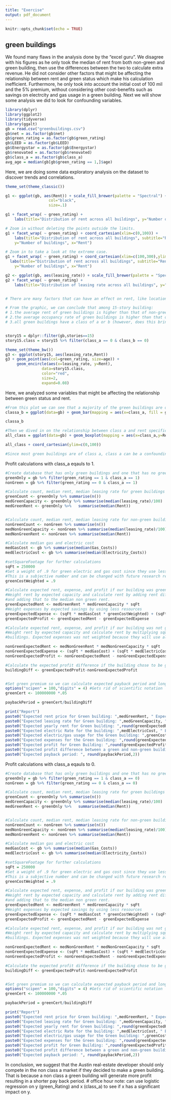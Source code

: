 ---
title: "Exercise"
output: pdf_document
---

```{r setup, include=FALSE}
knitr::opts_chunk$set(echo = TRUE)
```

## green buildings
We found many flaws in the analysis done by the "excel guru". We disagree with his figures as he only took the median of rent from both non-green and green building, then use the differences between the two to calculate extra revenue. He did not consider other factors that might be affecting the relationship between rent and green status which make his calculation inefficient. Furthermore, he only took into account the initial cost of 100 mil and the 5% premium, without considering other cost-benefits such as savings on electrcity and gas usage in a green building. Next we will show some analysis we did to look for confounding variables.

```{r}
library(dplyr)
library(ggplot2)
library(tidyverse)
library(ggalt)
gb = read.csv("greenbuildings.csv")
gb$net = as.factor(gb$net)
gb$green_rating = as.factor(gb$green_rating)
gb$LEED = as.factor(gb$LEED)
gb$Energystar = as.factor(gb$Energystar)
gb$renovated = as.factor(gb$renovated)
gb$class_a = as.factor(gb$class_a)
avg_age = median(gb[gb$green_rating == 1,]$age)
```

Here, we are doing some data exploratory analysis on the dataset to discover trends and correlations.
```{r}
theme_set(theme_classic())

g1 <- ggplot(gb, aes(Rent)) + scale_fill_brewer(palette = "Spectral") +                geom_histogram(aes(fill=stories),binwidth = 2, 
                   col="black", 
                   size=.1)

g1 + facet_wrap( ~ green_rating) + 
    labs(title="Distribution of rent across all buildings", y="Number of buildings", x="Rent")

# Zoom in without deleting the points outside the limits.
g1 + facet_wrap( ~ green_rating) + coord_cartesian(xlim=c(0,100)) +
    labs(title="Distribution of rent across all buildings", subtitle="Rent below $100",
    y="Number of buildings", x="Rent")

# Zoom in to take a look at the extreme case.
g1 + facet_wrap( ~ green_rating) + coord_cartesian(xlim=c(100,300),ylim=c(0,25)) +
  labs(title="Distribution of rent across all buildings", subtitle="Rent above $100",
    y="Number of buildings", x="Rent")

g2 <- ggplot(gb, aes(leasing_rate)) + scale_fill_brewer(palette = "Spectral") +                geom_density(aes(fill=factor(green_rating)), alpha=0.8)
g2 + facet_wrap( ~ green_rating) + 
    labs(title="Distribution of leasing rate across all buildings", y="Density", x="Leasing Rate")


# There are many factors that can have an effect on rent, like location, building quality, appliances and Other amenities, tenant/use mix, etc. Now we know that the target project is a new 15-story mixed-use building on East Cesar Chavez, just across I-35 from downtown. Since we have story information in the dataset, let's focus on the situation of 15-story buildings.

# From the graphic, we can conclude that among 15-story building:
# 1.the average rent of green buildings is higher than that of non-green buildings;
# 2.the average occupancy rate of green buildings is higher than that of non-green buildings;
# 3.all green buildings have a class of a or b (however, does this bring extra cost)?


story15 = dplyr::filter(gb,stories==15)
story15.class = story15 %>% filter(class_a == 0 & class_b == 0)

theme_set(theme_bw())
g3 <- ggplot(story15, aes(leasing_rate,Rent))
g3 + geom_point(aes(col=green_rating, size=age)) + 
     geom_encircle(aes(x=leasing_rate, y=Rent), 
                data=story15.class, 
                color="red", 
                size=2, 
                expand=0.08)
```

Here, we analyzed some variables that might be affecting the relationship between green status and rent.
```{r}
#From this plot we can see that a majority of the green buildings are of class a
classa_b = ggplot(data=gb) + geom_bar(mapping = aes(x=class_a, fill = green_rating),stat="count",position = "dodge")

classa_b

#Then we dived in on the relationship between class a and rent specifically and saw that class a building generally have a higher rent
all_class = ggplot(data=gb) + geom_boxplot(mapping = aes(x=class_a,y=Rent,color = green_rating))

all_class + coord_cartesian(ylim=c(0,100))

#Since most green buildings are of class a, class a can be a confounding variable that is also a part of the reason why rent increases in respect to green status. To adjust that, we can hold the class variable constant across buildings, and compute median rent from those buildings. 

```

Profit calculations with class_a eqauls to 1.
```{r}
#Create database that has only green buildings and one that has no green buildings
greenOnly = gb %>% filter(green_rating == 1 & class_a == 1)
nonGreen = gb %>% filter(green_rating == 0 & class_a == 1)

#Calculate count, median rent, median leasing rate for green buildings
greenCount <- greenOnly %>% summarise(n())
medGreenCapacity <- greenOnly %>% summarise(median(leasing_rate)/100)
medGreenRent <- greenOnly %>%   summarise(median(Rent))


#Calculate count, median rent, median leasing rate for non-green buildings
nonGreenCount <- nonGreen %>% summarise(n())
medNonGreenCapacity <- nonGreen %>% summarise(median(leasing_rate)/100)
medNonGreenRent <- nonGreen %>% summarise(median(Rent))

#Calculate median gas and electric cost 
medGasCost <- gb %>% summarise(median(Gas_Costs))
medElectricCost <- gb %>% summarise(median(Electricity_Costs))

#setSquareFootage for further calculations
sqFt = 250000
#Set a weight of .9 for green electric and gas cost since they use less than non-green buildings. 
#This is a subjective number and can be changed with future research regarding how much will actually be saved
greenCostWeighted = .9

#Calculate expected rent, expense, and profit if our building was green
#Weight rent by expected capacity and calculate rent by adding rent diff b/w green/non green buildings
#and adding that to the median non green rent. 
greenExpectedRent <- medGreenRent * medGreenCapacity * sqFt
#Weight expenses by expected savings by using less resources
greenExpectedExpense <- (sqFt * medGasCost * greenCostWeighted) + (sqFt * medElectricCost * greenCostWeighted)
greenExpectedProfit <- greenExpectedRent - greenExpectedExpense

#Calculate expected rent, expense, and profit if our building was not green. 
#Weight rent by expected capacity and calculate rent by multiplying square feet by median rent of non green
#buildings. Expected expenses was not weighted because they will use all resources.

nonGreenExpectedRent <- medNonGreenRent * medNonGreenCapacity * sqFt
nonGreenExpectedExpense <- (sqFt * medGasCost) + (sqFt * medElectricCost)
nonGreenExpectedProfit <- nonGreenExpectedRent - nonGreenExpectedExpense

#Calculate the expected profit difference if the building chose to be green
buildingDiff <- greenExpectedProfit-nonGreenExpectedProfit


#Set green premium so we can calculate expected payback period and long-haul profits
options("scipen" = 100,"digits" = 4) #Gets rid of scientific notation
greenCert <- 100000000 *.05

paybackPeriod = greenCert/buildingDiff

print("Report")
paste0("Expected rent price for Green building: ",medGreenRent, " Expected rent price for Non-Green building:",medNonGreenRent )
paste0("Expected leasing rate for Green building: ",medGreenCapacity, " Expected rent price for Non-Green building:",medNonGreenCapacity )
paste0("Expected yearly rent for Green building: ",round(greenExpectedRent,2), " Expected yearly rent for Non-Green building:", round(nonGreenExpectedRent,2))
paste0("Expected electric Rate for the building: ",medElectricCost, " Expected gas Rate for the building: ",medGasCost )
paste0("Expected electric/gas usage for the Green building: ",greenCostWeighted, " Expected electric/gas usage for the Non-Green Building: 1" )
paste0("Expected expenses for the Green building: ",round(greenExpectedExpense,2), " Expected expenses for the Non-Green building: ",round(nonGreenExpectedExpense,2 ))
paste0("Expected profit for Green Building: ",round(greenExpectedProfit,2), " Expected profit for Non-Green Building: ",round(nonGreenExpectedProfit,2) )
paste0("Expected profit difference between a green and non-green building: ", round(buildingDiff,2))
paste0("Expected payback period: ", round(paybackPeriod,2))

```

Profit calculations with class_a eqauls to 0.
```{r}
#Create database that has only green buildings and one that has no green buildings
greenOnly = gb %>% filter(green_rating == 1 & class_a == 0)
nonGreen = gb %>% filter(green_rating == 0 & class_a == 0)

#Calculate count, median rent, median leasing rate for green buildings
greenCount <- greenOnly %>% summarise(n())
medGreenCapacity <- greenOnly %>% summarise(median(leasing_rate)/100)
medGreenRent <- greenOnly %>%   summarise(median(Rent))


#Calculate count, median rent, median leasing rate for non-green buildings
nonGreenCount <- nonGreen %>% summarise(n())
medNonGreenCapacity <- nonGreen %>% summarise(median(leasing_rate)/100)
medNonGreenRent <- nonGreen %>% summarise(median(Rent))

#Calculate median gas and electric cost 
medGasCost <- gb %>% summarise(median(Gas_Costs))
medElectricCost <- gb %>% summarise(median(Electricity_Costs))

#setSquareFootage for further calculations
sqFt = 250000
#Set a weight of .9 for green electric and gas cost since they use less than non-green buildings. 
#This is a subjective number and can be changed with future research regarding how much will actually be saved
greenCostWeighted = .9

#Calculate expected rent, expense, and profit if our building was green
#Weight rent by expected capacity and calculate rent by adding rent diff b/w green/non green buildings
#and adding that to the median non green rent. 
greenExpectedRent <- medGreenRent * medGreenCapacity * sqFt
#Weight expenses by expected savings by using less resources
greenExpectedExpense <- (sqFt * medGasCost * greenCostWeighted) + (sqFt * medElectricCost * greenCostWeighted)
greenExpectedProfit <- greenExpectedRent - greenExpectedExpense

#Calculate expected rent, expense, and profit if our building was not green. 
#Weight rent by expected capacity and calculate rent by multiplying square feet by median rent of non green
#buildings. Expected expenses was not weighted because they will use all resources.

nonGreenExpectedRent <- medNonGreenRent * medNonGreenCapacity * sqFt
nonGreenExpectedExpense <- (sqFt * medGasCost) + (sqFt * medElectricCost)
nonGreenExpectedProfit <- nonGreenExpectedRent - nonGreenExpectedExpense

#Calculate the expected profit difference if the building chose to be green
buildingDiff <- greenExpectedProfit-nonGreenExpectedProfit


#Set green premium so we can calculate expected payback period and long-haul profits
options("scipen" = 100,"digits" = 4) #Gets rid of scientific notation
greenCert <- 100000000 *.05

paybackPeriod = greenCert/buildingDiff

print("Report")
paste0("Expected rent price for Green building: ",medGreenRent, " Expected rent price for Non-Green building:",medNonGreenRent )
paste0("Expected leasing rate for Green building: ",medGreenCapacity, " Expected rent price for Non-Green building:",medNonGreenCapacity )
paste0("Expected yearly rent for Green building: ",round(greenExpectedRent,2), " Expected yearly rent for Non-Green building:", round(nonGreenExpectedRent,2))
paste0("Expected electric Rate for the building: ",medElectricCost, " Expected gas Rate for the building: ",medGasCost )
paste0("Expected electric/gas usage for the Green building: ",greenCostWeighted, " Expected electric/gas usage for the Non-Green Building: 1" )
paste0("Expected expenses for the Green building: ",round(greenExpectedExpense,2), " Expected expenses for the Non-Green building: ",round(nonGreenExpectedExpense,2 ))
paste0("Expected profit for Green Building: ",round(greenExpectedProfit,2), " Expected profit for Non-Green Building: ",round(nonGreenExpectedProfit,2) )
paste0("Expected profit difference between a green and non-green building: ", round(buildingDiff,2))
paste0("Expected payback period: ", round(paybackPeriod,2))
```

In conclusion, we suggest that the Austin real-estate developer should only compete in the non class a market if they decided to make a green building. That is because a non class a green building will generate more profit resulting in a shorter pay back period. 
# office hour note: can use logistic regression on y (green_Rating) and x (class_a) to see if x has a significant impact on y. 